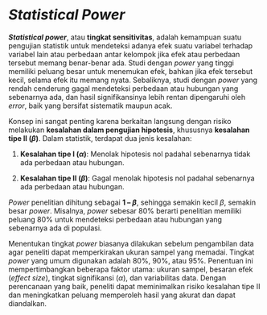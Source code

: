 # *Statistical Power*

***Statistical power***, atau **tingkat sensitivitas**, adalah kemampuan suatu pengujian statistik untuk mendeteksi adanya efek suatu variabel terhadap variabel lain atau perbedaan antar kelompok jika efek atau perbedaan tersebut memang benar-benar ada. Studi dengan *power* yang tinggi memiliki peluang besar untuk menemukan efek, bahkan jika efek tersebut kecil, selama efek itu memang nyata. Sebaliknya, studi dengan *power* yang rendah cenderung gagal mendeteksi perbedaan atau hubungan yang sebenarnya ada, dan hasil signifikansinya lebih rentan dipengaruhi oleh *error*, baik yang bersifat sistematik maupun acak.

Konsep ini sangat penting karena berkaitan langsung dengan risiko melakukan **kesalahan dalam pengujian hipotesis**, khususnya **kesalahan tipe II (*β*)**. Dalam statistik, terdapat dua jenis kesalahan:

1.  **Kesalahan tipe I (*α*)**: Menolak hipotesis nol padahal sebenarnya tidak ada perbedaan atau hubungan.

2.  **Kesalahan tipe II (*β*)**: Gagal menolak hipotesis nol padahal sebenarnya ada perbedaan atau hubungan.

*Power* penelitian dihitung sebagai **1 – *β***, sehingga semakin kecil *β*, semakin besar *power*. Misalnya, *power* sebesar 80% berarti penelitian memiliki peluang 80% untuk mendeteksi perbedaan atau hubungan yang sebenarnya ada di populasi.

Menentukan tingkat *power* biasanya dilakukan sebelum pengambilan data agar peneliti dapat memperkirakan ukuran sampel yang memadai. Tingkat *power* yang umum digunakan adalah 80%, 90%, atau 95%. Penentuan ini mempertimbangkan beberapa faktor utama: ukuran sampel, besaran efek (*effect size*), tingkat signifikansi (*α*), dan variabilitas data. Dengan perencanaan yang baik, peneliti dapat meminimalkan risiko kesalahan tipe II dan meningkatkan peluang memperoleh hasil yang akurat dan dapat diandalkan.
